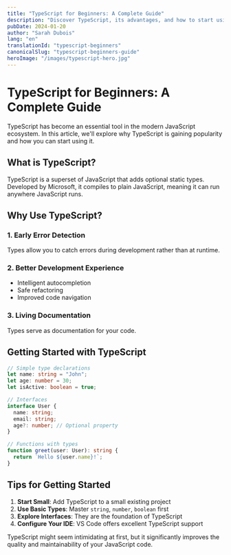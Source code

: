 ```yaml
---
title: "TypeScript for Beginners: A Complete Guide"
description: "Discover TypeScript, its advantages, and how to start using it in your JavaScript projects."
pubDate: 2024-01-20
author: "Sarah Dubois"
lang: "en"
translationId: "typescript-beginners"
canonicalSlug: "typescript-beginners-guide"
heroImage: "/images/typescript-hero.jpg"
---
```


# TypeScript for Beginners: A Complete Guide

TypeScript has become an essential tool in the modern JavaScript ecosystem. In this article, we'll explore why TypeScript is gaining popularity and how you can start using it.

## What is TypeScript?

TypeScript is a superset of JavaScript that adds optional static types. Developed by Microsoft, it compiles to plain JavaScript, meaning it can run anywhere JavaScript runs.

## Why Use TypeScript?

### 1. Early Error Detection
Types allow you to catch errors during development rather than at runtime.

### 2. Better Development Experience
- Intelligent autocompletion
- Safe refactoring
- Improved code navigation

### 3. Living Documentation
Types serve as documentation for your code.

## Getting Started with TypeScript

```typescript
// Simple type declarations
let name: string = "John";
let age: number = 30;
let isActive: boolean = true;

// Interfaces
interface User {
  name: string;
  email: string;
  age?: number; // Optional property
}

// Functions with types
function greet(user: User): string {
  return `Hello ${user.name}!`;
}
```

## Tips for Getting Started

1. **Start Small**: Add TypeScript to a small existing project
2. **Use Basic Types**: Master `string`, `number`, `boolean` first
3. **Explore Interfaces**: They are the foundation of TypeScript
4. **Configure Your IDE**: VS Code offers excellent TypeScript support

TypeScript might seem intimidating at first, but it significantly improves the quality and maintainability of your JavaScript code. 